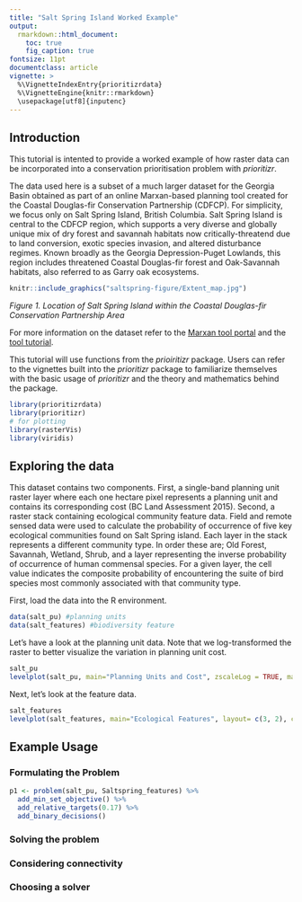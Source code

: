```yaml
---
title: "Salt Spring Island Worked Example"
output:
  rmarkdown::html_document:
    toc: true
    fig_caption: true
fontsize: 11pt
documentclass: article
vignette: >
  %\VignetteIndexEntry{prioritizrdata}
  %\VignetteEngine{knitr::rmarkdown}
  \usepackage[utf8]{inputenc}
---
```


## Introduction
This tutorial is intented to provide a worked example of how raster data can be incorporated into a conservation prioritisation problem with _prioritizr_. 

The data used here is a subset of a much larger dataset for the Georgia Basin obtained as part of an online Marxan-based planning tool created for the Coastal Douglas-fir Conservation Partnership (CDFCP). For simplicity, we focus only on Salt Spring Island, British Columbia. Salt Spring Island is central to the CDFCP region, which supports a very diverse and globally unique mix of dry forest and savannah habitats now critically-threatend due to land conversion, exotic species invasion, and altered disturbance regimes. Known broadly as the Georgia Depression-Puget Lowlands, this region includes threatened Coastal Douglas-fir forest and Oak-Savannah habitats, also referred to as Garry oak ecosystems.

```r
knitr::include_graphics("saltspring-figure/Extent_map.jpg")
```

_Figure 1. Location of Salt Spring Island within the Coastal Douglas-fir Conservation Partnership Area_

For more information on the dataset refer to the [Marxan tool portal](http://arcese.forestry.ubc.ca/marxan-tool/) and the [tool tutorial](http://peter-arcese-lab.sites.olt.ubc.ca/files/2016/09/CDFCP_tutorial_2017_05.pdf). 

This tutorial will use functions from the _prioiritizr_ package. Users can refer to the vignettes built into the _prioritizr_ package to familiarize themselves with the basic usage of _prioritizr_ and the theory and mathematics behind the package. 

```r
library(prioritizrdata)
library(prioritizr)
# for plotting
library(rasterVis)
library(viridis)
```

## Exploring the data

This dataset contains two components. First, a single-band planning unit raster layer where each one hectare pixel represents a planning unit and contains its corresponding cost (BC Land Assessment 2015). Second, a raster stack containing ecological community feature data. Field and remote sensed data were used to calculate the probability of occurrence of five key ecological communities found on Salt Spring island. Each layer in the stack represents a different community type. In order these are; Old Forest, Savannah, Wetland, Shrub, and a layer representing the inverse probability of occurrence of human commensal species. For a given layer, the cell value indicates the composite probability of encountering the suite of bird species most commonly associated with that community type.

First, load the data into the R environment. 

```r
data(salt_pu) #planning units
data(salt_features) #biodiversity feature 
```

Let's have a look at the planning unit data. Note that we log-transformed the raster to better visualize the variation in planning unit cost.
```r
salt_pu
levelplot(salt_pu, main="Planning Units and Cost", zscaleLog = TRUE, margin = FALSE, col.regions=viridis(100))
```

Next, let's look at the feature data.
```r
salt_features
levelplot(salt_features, main="Ecological Features", layout= c(3, 2), col.regions=viridis(100))
```

## Example Usage



### Formulating the Problem

```r
p1 <- problem(salt_pu, Saltspring_features) %>%
  add_min_set_objective() %>%
  add_relative_targets(0.17) %>%
  add_binary_decisions()
```
### Solving the problem
### Considering connectivity
### Choosing a solver
